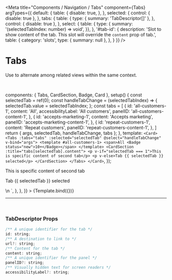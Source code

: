 
<Meta
  title="Components / Navigation / Tabs"
  component={Tabs}
  argTypes={{
    default: {
      table: {
        disable: true,
      },
    },
    selected: {
      control: { disable: true },
    },
    tabs: {
      table: {
        type: { summary: 'TabDescriptor[]' },
      },
      control: { disable: true },
    },
    select: {
      table: { type: {
        summary: '(selectedTabIndex: number) => void',
      }},
    },
    '#tab-id': {
      description: 'Slot to show content of the tab. This slot will override the `content` prop of tab.',
      table: {
        category: 'slots',
        type: { summary: null },
      },
    }
  }}
/>

# Tabs

Use to alternate among related views within the same context.

<br/>

  components: { Tabs, CardSection, Badge, Card },
  setup() {
    const selectedTab = ref(0);
    const handleTabChange = (selectedTabIndex) => {
      selectedTab.value = selectedTabIndex;
    };
    const tabs = [
      {
        id: 'all-customers-1',
        content: 'All',
        accessibilityLabel: 'All customers',
        panelID: 'all-customers-content-1',
      },
      {
        id: 'accepts-marketing-1',
        content: 'Accepts marketing',
        panelID: 'accepts-marketing-content-1',
      },
      {
        id: 'repeat-customers-1',
        content: 'Repeat customers',
        panelID: 'repeat-customers-content-1',
      },
    ]
    return { args, selectedTab, handleTabChange, tabs };
  },
  template: `
    <Card>
      <Tabs :tabs="tabs" :selected="selectedTab" @select="handleTabChange" v-bind="args">
        <template #all-customers-1>
          <span>All <Badge status="new">10+</Badge></span>
        </template>
        <CardSection :title="tabs[selectedTab].content">
          <p v-if="selectedTab === 1">This is specific content of second tab</p>
          <p v-else>Tab {{ selectedTab }} selected</p>
        </CardSection>
      </Tabs>
    </Card>
  `,
});

<Canvas>
  <Story
    name="Tabs"
    height="200px"
    args={{
      fitted: false,
    }}
    parameters={{
      docs: {
        source: {
          state: 'close',
          code: dedent`
            <Card>
              <Tabs :tabs="tabs" :selected="selectedTab" @select="handleTabChange">
                <template #all-customers-1>
                  <span>All <Badge status="new">10+</Badge></span>
                </template>
                <CardSection :title="tabs[selectedTab].content">
                  <p v-if="selectedTab === 1">This is specific content of second tab</p>
                  <p v-else>Tab {{ selectedTab }} selected</p>
                </CardSection>
              </Tabs>
            </Card>\n
            <script setup>
              const selectedTab = ref(0);
              const handleTabChange = (selectedTabIndex) => {
                selectedTab.value = selectedTabIndex;
              };
              const tabs = [
                {
                  id: 'all-customers-1',
                  content: 'All',
                  accessibilityLabel: 'All customers',
                  panelID: 'all-customers-content-1',
                },
                {
                  id: 'accepts-marketing-1',
                  content: 'Accepts marketing',
                  panelID: 'accepts-marketing-content-1',
                },
                {
                  id: 'repeat-customers-1',
                  content: 'Repeat customers',
                  panelID: 'repeat-customers-content-1',
                },
              ];
            </script>
          `,
        },
      },
    }}
  >
    {Template.bind({})}
  </Story>
</Canvas>

<ArgsTable story="Tabs" />

---

<br/>

### **TabDescriptor Props**

```js
/** A unique identifier for the tab */
id: string;
/** A destination to link to */
url?: string;
/** Content for the tab */
content: string;
/** A unique identifier for the panel */
panelID?: string;
/** Visually hidden text for screen readers */
accessibilityLabel?: string;
```
